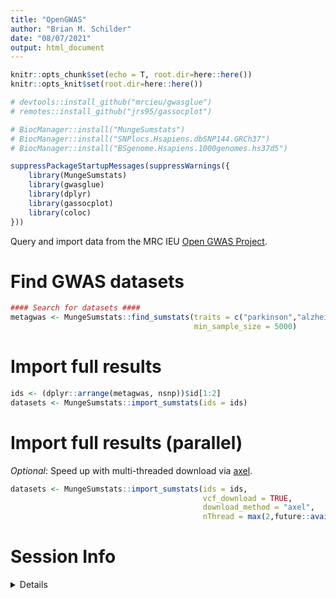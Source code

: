 ```yaml
---
title: "OpenGWAS"
author: "Brian M. Schilder"
date: "08/07/2021"
output: html_document
---
```


```r
knitr::opts_chunk$set(echo = T, root.dir=here::here())
knitr::opts_knit$set(root.dir=here::here())

# devtools::install_github("mrcieu/gwasglue") 
# remotes::install_github("jrs95/gassocplot") 

# BiocManager::install("MungeSumstats")
# BiocManager::install("SNPlocs.Hsapiens.dbSNP144.GRCh37")
# BiocManager::install("BSgenome.Hsapiens.1000genomes.hs37d5")

suppressPackageStartupMessages(suppressWarnings({
    library(MungeSumstats)
    library(gwasglue)
    library(dplyr)
    library(gassocplot)
    library(coloc)  
})) 
```


Query and import data from the MRC IEU [Open GWAS Project](https://gwas.mrcieu.ac.uk/).


# Find GWAS datasets

```r
#### Search for datasets ####
metagwas <- MungeSumstats::find_sumstats(traits = c("parkinson","alzheimer"), 
                                         min_sample_size = 5000)
```

# Import full results

```r
ids <- (dplyr::arrange(metagwas, nsnp))$id[1:2]     
datasets <- MungeSumstats::import_sumstats(ids = ids)
```

# Import full results (parallel)

*Optional*: Speed up with multi-threaded download via [axel](https://github.com/axel-download-accelerator/axel).  

```r
datasets <- MungeSumstats::import_sumstats(ids = ids, 
                                           vcf_download = TRUE, 
                                           download_method = "axel", 
                                           nThread = max(2,future::availableCores()-2))
```

# Session Info

<details>

```r
utils::sessionInfo()
```

</details>
